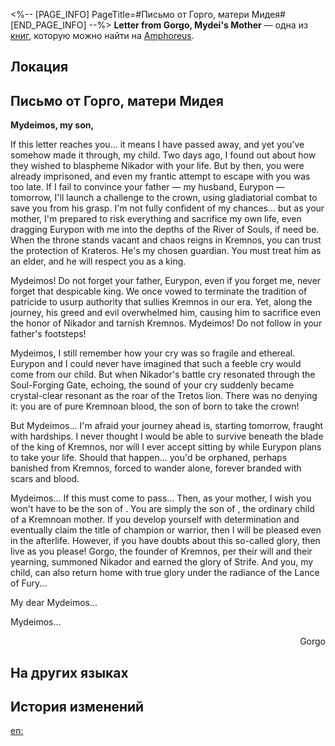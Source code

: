 <%-- [PAGE_INFO]
PageTitle=#Письмо от Горго, матери Мидея#
[END_PAGE_INFO] --%>
{{Дополнить}}
{{Книга Инфобокс
|id           = 481
|partIds      = 190794
|Название     = Letter from Gorgo, Mydei's Mother
|Изображение  = Предмет Книга Амфореус 1.png
|Мир          = Amphoreus
|Томов        = 1
|Автор        = <!--нужно добавить-->
|Описание     = A slate discovered in ancient Castrum Kremnos containing the last words of Mydei's mother, Gorgo.
|Том1         = {{tx}}
|Источник1    = {{tx|Отсутствует источник}}
|Персонажи    = Nikador
|Фракции      = 
}}
'''Letter from Gorgo, Mydei's Mother''' — одна из [[Книги|книг]], которую можно найти на [[Amphoreus]].

==Локация==
{{Отметка карты|<!--название карты-->|<!--id отметки-->}}

==Письмо от Горго, матери Мидея==
'''Mydeimos, my son,'''

If this letter reaches you... it means I have passed away, and yet you've somehow made it through, my child. Two days ago, I found out about how they wished to blaspheme Nikador with your life. But by then, you were already imprisoned, and even my frantic attempt to escape with you was too late. If I fail to convince your father &mdash; my husband, Eurypon &mdash; tomorrow, I'll launch a challenge to the crown, using gladiatorial combat to save you from his grasp. I'm not fully confident of my chances... but as your mother, I'm prepared to risk everything and sacrifice my own life, even dragging Eurypon with me into the depths of the River of Souls, if need be. When the throne stands vacant and chaos reigns in Kremnos, you can trust the protection of Krateros. He's my chosen guardian. You must treat him as an elder, and he will respect you as a king.

Mydeimos! Do not forget your father, Eurypon, even if you forget me, never forget that despicable king. We once vowed to terminate the tradition of patricide to usurp authority that sullies Kremnos in our era. Yet, along the journey, his greed and evil overwhelmed him, causing him to sacrifice even the honor of Nikador and tarnish Kremnos. Mydeimos! Do not follow in your father's footsteps!

Mydeimos, I still remember how your cry was so fragile and ethereal. Eurypon and I could never have imagined that such a feeble cry would come from our child. But when Nikador's battle cry resonated through the Soul-Forging Gate, echoing, the sound of your cry suddenly became crystal-clear resonant as the roar of the Tretos lion. There was no denying it: you are of pure Kremnoan blood, the son of {{Rubi|Gorgo|Founder of Kremnos}} born to take the crown!

But Mydeimos... I'm afraid your journey ahead is, starting tomorrow, fraught with hardships. I never thought I would be able to survive beneath the blade of the king of Kremnos, nor will I ever accept sitting by while Eurypon plans to take your life. Should that happen... you'd be orphaned, perhaps banished from Kremnos, forced to wander alone, forever branded with scars and blood.

Mydeimos... If this must come to pass... Then, as your mother, I wish you won't have to be the son of {{Rubi|Gorgo|Founder of Kremnos}}. You are simply the son of {{Rubi|Gorgo|Queen of Kremnos}}, the ordinary child of a Kremnoan mother. If you develop yourself with determination and eventually claim the title of champion or warrior, then I will be pleased even in the afterlife. However, if you have doubts about this so-called glory, then live as you please! Gorgo, the founder of Kremnos, per their will and their yearning, summoned Nikador and earned the glory of Strife. And you, my child, can also return home with true glory under the radiance of the Lance of Fury...

My dear Mydeimos...

Mydeimos...

<div align="right">Gorgo</div>

==На других языках==
{{На других языках
|en   = Letter from Gorgo, Mydei's Mother
|zhs  = 万敌之母，歌耳戈的遗信
|zht  = 萬敵之母&mdash;&mdash;歌耳戈的遺信
|ja   = モーディスの母、ゴルゴーの遺書
|ko   = 마이데이의 어머니, 고르고의 유서
|es   = Carta de Gorgo, la madre de Midei
|fr   = Lettre de Gorgo, la mère de Mydei
|ru   = Письмо от Горго, матери Мидея
|th   = จดหมายสั่งลาจาก Gorgo มารดาของ Mydei
|vi   = Di Thư Của Gorgo, Mẹ Của Mydei
|de   = Letzter Brief von Gorgo, Mutter von Mydei
|id   = Surat Peninggalan Gorgo, Ibu Mydei
|pt   = Carta de Gorgo, Mãe de Mydei
}}

==История изменений==
{{История изменений|3.5}}

[[en:]]